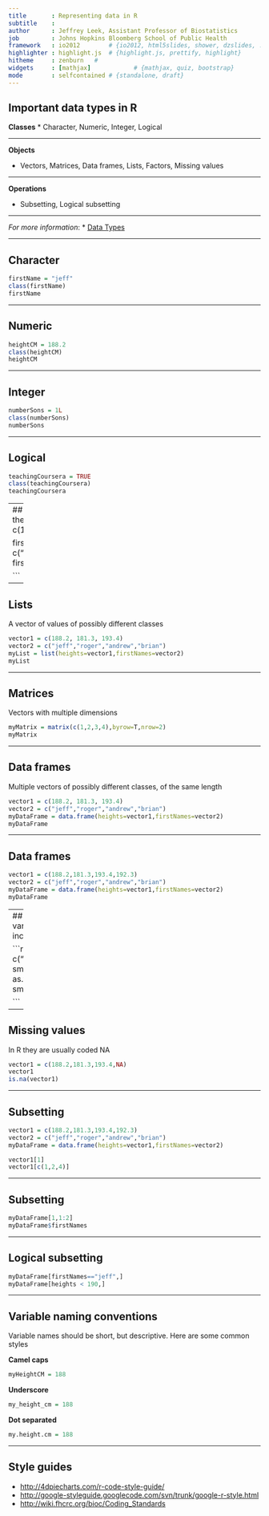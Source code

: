 ```yaml
---
title       : Representing data in R
subtitle    : 
author      : Jeffrey Leek, Assistant Professor of Biostatistics 
job         : Johns Hopkins Bloomberg School of Public Health
framework   : io2012        # {io2012, html5slides, shower, dzslides, ...}
highlighter : highlight.js  # {highlight.js, prettify, highlight}
hitheme     : zenburn   # 
widgets     : [mathjax]            # {mathjax, quiz, bootstrap}
mode        : selfcontained # {standalone, draft}
---
```

## Important data types in R

__Classes__
* Character, Numeric, Integer, Logical

***********

__Objects__

* Vectors, Matrices, Data frames, Lists, Factors, Missing values

***********
__Operations__

* Subsetting, Logical subsetting

***********

_For more information_: 
* [Data Types](http://www.youtube.com/watch?v=5AQM-yUX9zg&list=PLjTlxb-wKvXNSDfcKPFH2gzHGyjpeCZmJ&index=5)


---

## Character

```r
firstName = "jeff"
class(firstName)
firstName
```

---

## Numeric
```r
heightCM = 188.2
class(heightCM)
heightCM
```

---

## Integer
```r
numberSons = 1L
class(numberSons)
numberSons
```

---

## Logical
```r
teachingCoursera = TRUE
class(teachingCoursera)
teachingCoursera
```

---
## Vectors
A set of values with the same class
```r
heights = c(188.2, 181.3, 193.4)
heights

firstNames = c("jeff","roger","andrew","brian")
firstNames

```

---

## Lists
A vector of values of possibly different classes
```r
vector1 = c(188.2, 181.3, 193.4)
vector2 = c("jeff","roger","andrew","brian")
myList = list(heights=vector1,firstNames=vector2)
myList

```

---

## Matrices
Vectors with multiple dimensions
```r
myMatrix = matrix(c(1,2,3,4),byrow=T,nrow=2)
myMatrix

```

---

## Data frames
Multiple vectors of possibly different classes, of the same length
```r
vector1 = c(188.2, 181.3, 193.4)
vector2 = c("jeff","roger","andrew","brian")
myDataFrame = data.frame(heights=vector1,firstNames=vector2)
myDataFrame

```

---

## Data frames

```r
vector1 = c(188.2,181.3,193.4,192.3)
vector2 = c("jeff","roger","andrew","brian")
myDataFrame = data.frame(heights=vector1,firstNames=vector2)
myDataFrame
```

---
## Factors
Qualitative variables that can be included in models

```r
smoker = c("yes","no","yes","yes")
smokerFactor = as.factor(smoker)
smokerFactor

```

---

## Missing values
In R they are usually coded NA

```r
vector1 = c(188.2,181.3,193.4,NA)
vector1
is.na(vector1)
```


---

## Subsetting

```r
vector1 = c(188.2,181.3,193.4,192.3)
vector2 = c("jeff","roger","andrew","brian")
myDataFrame = data.frame(heights=vector1,firstNames=vector2)

vector1[1]
vector1[c(1,2,4)]

```

---

## Subsetting

```r
myDataFrame[1,1:2]
myDataFrame$firstNames

```
---

## Logical subsetting
```r
myDataFrame[firstNames=="jeff",]
myDataFrame[heights < 190,]
```

---

## Variable naming conventions

Variable names should be short, but descriptive. Here are some common styles

__Camel caps__
```r
myHeightCM = 188
```
__Underscore__
```r
my_height_cm = 188
```
__Dot separated__
```r
my.height.cm = 188
```

---

## Style guides

* [http://4dpiecharts.com/r-code-style-guide/](http://4dpiecharts.com/r-code-style-guide/)
* [http://google-styleguide.googlecode.com/svn/trunk/google-r-style.html](http://google-styleguide.googlecode.com/svn/trunk/google-r-style.html)
* [http://wiki.fhcrc.org/bioc/Coding_Standards](http://wiki.fhcrc.org/bioc/Coding_Standards)
